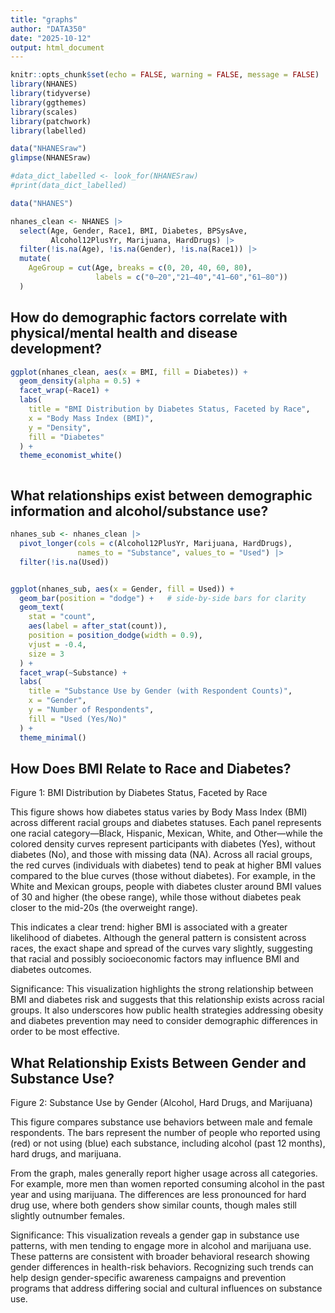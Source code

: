 ```yaml
---
title: "graphs"
author: "DATA350"
date: "2025-10-12"
output: html_document
---
```


```r
knitr::opts_chunk$set(echo = FALSE, warning = FALSE, message = FALSE)
library(NHANES)
library(tidyverse)
library(ggthemes)
library(scales)
library(patchwork)
library(labelled)

```

```r
data("NHANESraw")
glimpse(NHANESraw)

```

```r
#data_dict_labelled <- look_for(NHANESraw)
#print(data_dict_labelled)
```

```r

data("NHANES")

nhanes_clean <- NHANES |>
  select(Age, Gender, Race1, BMI, Diabetes, BPSysAve,
         Alcohol12PlusYr, Marijuana, HardDrugs) |>
  filter(!is.na(Age), !is.na(Gender), !is.na(Race1)) |>
  mutate(
    AgeGroup = cut(Age, breaks = c(0, 20, 40, 60, 80),
                   labels = c("0–20","21–40","41–60","61–80"))
  )


```
## How do demographic factors correlate with physical/mental health and disease development?
```r
ggplot(nhanes_clean, aes(x = BMI, fill = Diabetes)) +
  geom_density(alpha = 0.5) +
  facet_wrap(~Race1) +
  labs(
    title = "BMI Distribution by Diabetes Status, Faceted by Race",
    x = "Body Mass Index (BMI)",
    y = "Density",
    fill = "Diabetes"
  ) +
  theme_economist_white()



```

## What relationships exist between demographic information and alcohol/substance use?

```r

nhanes_sub <- nhanes_clean |>
  pivot_longer(cols = c(Alcohol12PlusYr, Marijuana, HardDrugs),
               names_to = "Substance", values_to = "Used") |>
  filter(!is.na(Used))


ggplot(nhanes_sub, aes(x = Gender, fill = Used)) +
  geom_bar(position = "dodge") +   # side-by-side bars for clarity
  geom_text(
    stat = "count",
    aes(label = after_stat(count)),
    position = position_dodge(width = 0.9),
    vjust = -0.4,
    size = 3
  ) +
  facet_wrap(~Substance) +
  labs(
    title = "Substance Use by Gender (with Respondent Counts)",
    x = "Gender",
    y = "Number of Respondents",
    fill = "Used (Yes/No)"
  ) +
  theme_minimal()


```

## How Does BMI Relate to Race and Diabetes?

Figure 1: BMI Distribution by Diabetes Status, Faceted by Race

This figure shows how diabetes status  varies by Body Mass Index (BMI) across different racial groups and diabetes statuses. Each panel represents one racial category—Black, Hispanic, Mexican, White, and Other—while the colored density curves represent participants with diabetes (Yes), without diabetes (No), and those with missing data (NA).
Across all racial groups, the red curves (individuals with diabetes) tend to peak at higher BMI values compared to the blue curves (those without diabetes). For example, in the White and Mexican groups, people with diabetes cluster around BMI values of 30 and higher (the obese range), while those without diabetes peak closer to the mid-20s (the overweight range).

This indicates a clear trend: higher BMI is associated with a greater likelihood of diabetes. Although the general pattern is consistent across races, the exact shape and spread of the curves vary slightly, suggesting that racial and possibly socioeconomic factors may influence BMI and diabetes outcomes.


Significance:
This visualization highlights the strong relationship between BMI and diabetes risk and suggests that this relationship exists across racial groups. It also underscores how public health strategies addressing obesity and diabetes prevention may need to consider demographic differences in order to be most effective.


## What Relationship Exists Between Gender and Substance Use?

Figure 2: Substance Use by Gender (Alcohol, Hard Drugs, and Marijuana)

This figure compares substance use behaviors between male and female respondents. The bars represent the number of people who reported using (red) or not using (blue) each substance, including alcohol (past 12 months), hard drugs, and marijuana.

From the graph, males generally report higher usage across all categories. For example, more men than women reported consuming alcohol in the past year and using marijuana. The differences are less pronounced for hard drug use, where both genders show similar counts, though males still slightly outnumber females.

Significance:
This visualization reveals a gender gap in substance use patterns, with men tending to engage more in alcohol and marijuana use. These patterns are consistent with broader behavioral research showing gender differences in health-risk behaviors. Recognizing such trends can help design gender-specific awareness campaigns and prevention programs that address differing social and cultural influences on substance use.